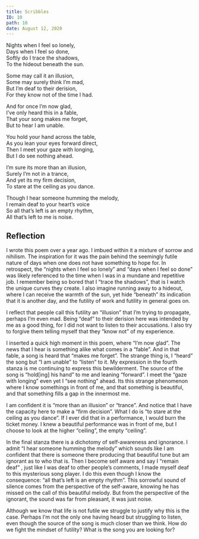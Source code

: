 ---
title: Scribbles
ID: 10
path: 10
date: August 12, 2020
---

Nights when I feel so lonely,<br/>
Days when I feel so done,<br/>
Softly do I trace the shadows,<br/>
To the hideout beneath the sun.

Some may call it an illusion,<br/>
Some may surely think I’m mad,<br/>
But I’m deaf to their derision,<br/>
For they know not of the time I had.

And for once I’m now glad,<br/>
I’ve only heard this in a fable,<br/>
That your song makes me forget,<br/>
But to hear I am unable.

You hold your hand across the table,<br/>
As you lean your eyes forward direct,<br/>
Then I meet your gaze with longing,<br/>
But I do see nothing ahead.

I’m sure its more than an illusion,<br/>
Surely I’m not in a trance,<br/>
And yet its my firm decision,<br/>
To stare at the ceiling as you dance.

Though I hear someone humming the melody,<br/>
I remain deaf to your heart’s voice<br/>
So all that’s left is an empty rhythm,<br/>
All that’s left to me is noise.

## Reflection

I wrote this poem over a year ago. I imbued within it a mixture of sorrow and nihilism. The inspiration for it was the pain behind the seemingly futile nature of days when one does not have something to hope for. In retrospect, the “nights when I feel so lonely” and “days when I feel so done” was likely referenced to the time when I was in a mundane and repetitive job. I remember being so bored that I “trace the shadows”, that is I watch the unique curves they create. I also imagine running away to a hideout, where I can receive the warmth of the sun, yet hide “beneath” its indication that it is another day, and the futility of work and futility in general goes on.

I reflect that people call this futility an “illusion” that I’m trying to propagate, perhaps I’m even mad. Being “deaf” to their derision here was intended by me as a good thing, for I did not want to listen to their accusations. I also try to forgive them telling myself that they “know not” of my experience.

I inserted a quick high moment in this poem, where “I’m now glad”. The news that I hear is something alike what comes in a “fable”. And in that fable, a song is heard that “makes me forget”. The strange thing is, I “heard” the song but “I am unable” to “listen” to it. My expression in the fourth stanza is me continuing to express this bewilderment. The source of the song is “hold[ing] his hand” to me and leaning “forward”. I meet the “gaze with longing” even yet I “see nothing” ahead. Its this strange phenomenon where I know somethings in front of me, and that something is beautiful, and that something fills a gap in the innermost me.

I am confident it is “more than an illusion” or “trance”. And notice that I have the capacity here to make a “firm decision”. What I do is “to stare at the ceiling as you dance”. If I ever did that in a performance, I would burn the ticket money. I knew a beautiful performance was in front of me, but I choose to look at the higher “ceiling”, the empty “ceiling”.

In the final stanza there is a dichotomy of self-awareness and ignorance. I admit “I hear someone humming the melody” which sounds like I am confident that there is someone there producing that beautiful tune but am ignorant as to who that is. Then I become self aware and say I “remain deaf” , just like I was deaf to other people’s comments, I made myself deaf to this mysterious song player. I do this even though I know the consequence: “all that’s left is an empty rhythm”. This sorrowful sound of silence comes from the perspective of the self-aware, knowing he has missed on the call of this beautiful melody. But from the perspective of the ignorant, the sound was far from pleasant, it was just noise.

Although we know that life is not futile we struggle to justify why this is the case. Perhaps I’m not the only one having heard but struggling to listen, even though the source of the song is much closer than we think. How do we fight the mindset of futility? What is the song you are looking for?
